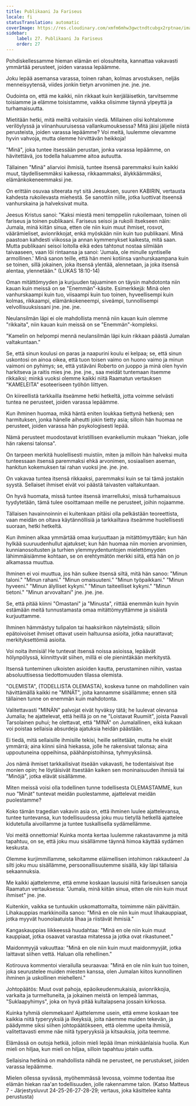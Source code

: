 ```yaml
---
title: Publikaani Ja Fariseus
locale: fi
statusTranslation: automatic
coverImage: https://res.cloudinary.com/xmfm6mhw3gwctndtcubgx2rptnae/image/upload/v1740468922/small_cover_tratado_de_psicologia_revolucionaria_a4c0dca4e0.webp
sidebar:
    label: 27. Publikaani Ja Fariseus
    order: 27
---
```

Pohdiskellessamme hieman elämän eri olosuhteita, kannattaa vakavasti ymmärtää perusteet, joiden varassa lepäämme.

Joku lepää asemansa varassa, toinen rahan, kolmas arvostuksen, neljäs menneisyytensä, viides jonkin tietyn arvonimen jne. jne. jne.

Oudointa on, että me kaikki, niin rikkaat kuin kerjäläisetkin, tarvitsemme toisiamme ja elämme toisistamme, vaikka olisimme täynnä ylpeyttä ja turhamaisuutta.

Mietitään hetki, mitä meiltä voitaisiin viedä. Millainen olisi kohtalomme verilöylyssä ja viinanhuuruisessa vallankumouksessa? Mitä jäisi jäljelle niistä perusteista, joiden varassa lepäämme? Voi meitä, luulemme olevamme hyvin vahvoja, mutta olemme hirvittävän heikkoja!

"Minä", joka tuntee itsessään perustan, jonka varassa lepäämme, on hävitettävä, jos todella haluamme aitoa autuutta.

Tällainen "Minä" aliarvioi ihmisiä, tuntee itsensä paremmaksi kuin kaikki muut, täydellisemmäksi kaikessa, rikkaammaksi, älykkäämmäksi, elämänkokeneemmaksi jne.

On erittäin osuvaa siteerata nyt sitä Jeesuksen, suuren KABIRIN, vertausta kahdesta rukoilevasta miehestä. Se sanottiin niille, jotka luottivat itseensä vanhurskaina ja halveksivat muita.

Jeesus Kristus sanoi: "Kaksi miestä meni temppeliin rukoilemaan, toinen oli fariseus ja toinen publikaani. Fariseus seisoi ja rukoili itsekseen näin: Jumala, minä kiitän sinua, etten ole niin kuin muut ihmiset, rosvot, väärämieliset, avionrikkojat, enkä myöskään niin kuin tuo publikaani. Minä paastoan kahdesti viikossa ja annan kymmenykset kaikesta, mitä saan. Mutta publikaani seisoi loitolla eikä edes tahtonut nostaa silmiään taivaaseen, vaan löi rintaansa ja sanoi: 'Jumala, ole minulle syntiselle armollinen.' Minä sanon teille, että hän meni kotiinsa vanhurskaampana kuin se toinen, sillä jokainen, joka itsensä ylentää, alennetaan, ja joka itsensä alentaa, ylennetään." (LUKAS 18:10-14)

Oman mitättömyyden ja kurjuuden tajuaminen on täysin mahdotonta niin kauan kuin meissä on se "Enemmän"-käsite. Esimerkkejä: Minä olen vanhurskaampi kuin tuo, viisaampi kuin tuo toinen, hyveellisempi kuin kolmas, rikkaampi, elämänkokeneempi, siveämpi, tunnollisempi velvollisuuksissani jne. jne. jne.

Neulansilmän läpi ei ole mahdollista mennä niin kauan kuin olemme "rikkaita", niin kauan kuin meissä on se "Enemmän"-kompleksi.

"Kamelin on helpompi mennä neulansilmän läpi kuin rikkaan päästä Jumalan valtakuntaan."

Se, että sinun koulusi on paras ja naapurini koulu ei kelpaa; se, että sinun uskontosi on ainoa oikea, että tuon toisen vaimo on huono vaimo ja minun vaimoni on pyhimys; se, että ystäväni Roberto on juoppo ja minä olen hyvin harkitseva ja raitis mies jne. jne. jne., saa meidät tuntemaan itsemme rikkaiksi; minkä vuoksi olemme kaikki niitä Raamatun vertauksen "KAMELEITA" esoteeriseen työhön liittyen.

On kiireellistä tarkkailla itseämme hetki hetkeltä, jotta voimme selvästi tuntea ne perusteet, joiden varassa lepäämme.

Kun ihminen huomaa, mikä häntä eniten loukkaa tiettynä hetkenä; sen harmituksen, jonka hänelle aiheutti jokin tietty asia; silloin hän huomaa ne perusteet, joiden varassa hän psykologisesti lepää.

Nämä perusteet muodostavat kristillisen evankeliumin mukaan "hiekan, jolle hän rakensi talonsa".

On tarpeen merkitä huolellisesti muistiin, miten ja milloin hän halveksi muita tunteessaan itsensä paremmaksi ehkä arvonimen, sosiaalisen aseman, hankitun kokemuksen tai rahan vuoksi jne. jne. jne.

On vakavaa tuntea itsensä rikkaaksi, paremmaksi kuin se tai tämä jostakin syystä. Sellaiset ihmiset eivät voi päästä taivasten valtakuntaan.

On hyvä huomata, missä tuntee itsensä imarrelluksi, missä turhamaisuus tyydytetään, tämä tulee osoittamaan meille ne perusteet, joihin nojaamme.

Tällaisen havainnoinnin ei kuitenkaan pitäisi olla pelkästään teoreettista, vaan meidän on oltava käytännöllisiä ja tarkkailtava itseämme huolellisesti suoraan, hetki hetkeltä.

Kun ihminen alkaa ymmärtää omaa kurjuuttaan ja mitättömyyttään; kun hän hylkää suuruudenhullut ajatukset; kun hän huomaa niin monien arvonimien, kunnianosoitusten ja turhien ylemmyydentuntojen mielettömyyden lähimmäisiämme kohtaan, se on erehtymätön merkki siitä, että hän on jo alkamassa muuttua.

Ihminen ei voi muuttua, jos hän sulkee itsensä siltä, mitä hän sanoo: "Minun taloni." "Minun rahani." "Minun omaisuuteni." "Minun työpaikkani." "Minun hyveeni." "Minun älylliset kykyni." "Minun taiteelliset kykyni." "Minun tietoni." "Minun arvovaltani" jne. jne. jne.

Se, että pitää kiinni "Omastani" ja "Minusta", riittää enemmän kuin hyvin estämään meitä tunnustamasta omaa mitättömyyttämme ja sisäistä kurjuuttamme.

Ihminen hämmästyy tulipalon tai haaksirikon näytelmästä; silloin epätoivoiset ihmiset ottavat usein haltuunsa asioita, jotka naurattavat; merkityksettömiä asioita.

Voi noita ihmisiä! He tuntevat itsensä noissa asioissa, lepäävät hölynpölyssä, kiinnittyvät siihen, millä ei ole pienintäkään merkitystä.

Itsensä tunteminen ulkoisten asioiden kautta, perustaminen niihin, vastaa absoluuttisessa tiedottomuuden tilassa olemista.

"OLEMISTA", (TODELLISTA OLEMASTA), koskeva tunne on mahdollinen vain hävittämällä kaikki ne "MINÄT", joita kannamme sisällämme; ennen sitä tällainen tunne on enemmän kuin mahdotonta.

Valitettavasti "MINÄN" palvojat eivät hyväksy tätä; he luulevat olevansa Jumalia; he ajattelevat, että heillä jo on ne "Loistavat Ruumiit", joista Paavali Tarsolainen puhui; he olettavat, että "MINÄ" on Jumalallinen, eikä kukaan voi poistaa sellaisia absurdeja ajatuksia heidän päästään.

Ei tiedä, mitä sellaisille ihmisille tekisi, heille selitetään, mutta he eivät ymmärrä; aina kiinni siinä hiekassa, jolle he rakensivat talonsa; aina uppoutuneina oppeihinsa, päähänpistoihinsa, tyhmyyksiinsä.

Jos nämä ihmiset tarkkailisivat itseään vakavasti, he todentaisivat itse monien opin; he löytäisivät itsestään kaiken sen moninaisuuden ihmisiä tai "Minöjä", jotka elävät sisällämme.

Miten meissä voisi olla todellinen tunne todellisesta OLEMASTAMME, kun nuo "Minät" tuntevat meidän puolestamme, ajattelevat meidän puolestamme?

Koko tämän tragedian vakavin asia on, että ihminen luulee ajattelevansa, tuntee tuntevansa, kun todellisuudessa joku muu tietyllä hetkellä ajattelee kidutetulla aivoillamme ja tuntee tuskallisella sydämellämme.

Voi meitä onnettomia! Kuinka monta kertaa luulemme rakastavamme ja mitä tapahtuu, on se, että joku muu sisällämme täynnä himoa käyttää sydämen keskusta.

Olemme kurjimmillamme, sekoitamme eläimellisen intohimon rakkauteen! Ja silti joku muu sisällämme, persoonallisuutemme sisällä, käy läpi tällaisia sekaannuksia.

Me kaikki ajattelemme, että emme koskaan lausuisi niitä fariseuksen sanoja Raamatun vertauksessa: "Jumala, minä kiitän sinua, etten ole niin kuin muut ihmiset" jne. jne.

Kuitenkin, vaikka se tuntuukin uskomattomalta, toimimme näin päivittäin. Lihakauppias markkinoilla sanoo: "Minä en ole niin kuin muut lihakauppiaat, jotka myyvät huonolaatuista lihaa ja riistävät ihmisiä."

Kangaskauppias liikkeessä huudahtaa: "Minä en ole niin kuin muut kauppiaat, jotka osaavat varastaa mitatessa ja jotka ovat rikastuneet."

Maidonmyyjä vakuuttaa: "Minä en ole niin kuin muut maidonmyyjät, jotka laittavat siihen vettä. Haluan olla rehellinen."

Kotirouva kommentoi vierailulla seuraavaa: "Minä en ole niin kuin tuo toinen, joka seurustelee muiden miesten kanssa, olen Jumalan kiitos kunnollinen ihminen ja uskollinen miehelleni."

Johtopäätös: Muut ovat pahoja, epäoikeudenmukaisia, avionrikkojia, varkaita ja turmeltuneita, ja jokainen meistä on lempeä lammas, "Suklaapyhimys", joka on hyvä pitää kultalapsena jossain kirkossa.

Kuinka tyhmiä olemmekaan! Ajattelemme usein, että emme koskaan tee kaikkia niitä typeryyksiä ja ilkeyksiä, joita näemme muiden tekevän, ja päädymme siksi siihen johtopäätökseen, että olemme upeita ihmisiä, valitettavasti emme näe niitä typeryyksiä ja kitsauksia, joita teemme.

Elämässä on outoja hetkiä, jolloin mieli lepää ilman minkäänlaisia huolia. Kun mieli on hiljaa, kun mieli on hiljaa, silloin tapahtuu jotain uutta.

Sellaisina hetkinä on mahdollista nähdä ne perusteet, ne perustukset, joiden varassa lepäämme.

Mielen ollessa syvässä, myöhemmässä levossa, voimme todentaa itse elämän hiekan raa'an todellisuuden, jolle rakennamme talon. (Katso Matteus 7 - Järjestysluvut 24-25-26-27-28-29; vertaus, joka käsittelee kahta perustusta)

